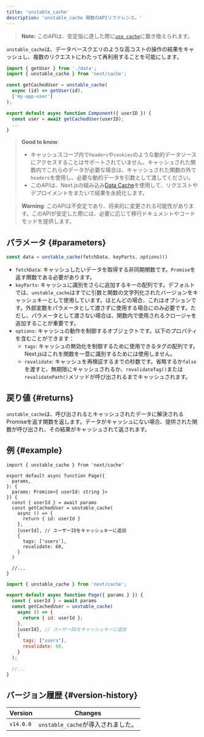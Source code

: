 ```yaml
---
title: 'unstable_cache'
description: 'unstable_cache 関数のAPIリファレンス。'
---
```


> **Note:** このAPIは、安定版に達した際に[`use cache`](/docs/app/api-reference/directives/use-cache)に置き換えられます。

`unstable_cache`は、データベースクエリのような高コストの操作の結果をキャッシュし、複数のリクエストにわたって再利用することを可能にします。

```jsx
import { getUser } from './data';
import { unstable_cache } from 'next/cache';

const getCachedUser = unstable_cache(
  async (id) => getUser(id),
  ['my-app-user']
);

export default async function Component({ userID }) {
  const user = await getCachedUser(userID);
  ...
}
```

> **Good to know**:
>
> - キャッシュスコープ内で`headers`や`cookies`のような動的データソースにアクセスすることはサポートされていません。キャッシュされた関数内でこれらのデータが必要な場合は、キャッシュされた関数の外で`headers`を使用し、必要な動的データを引数として渡してください。
> - このAPIは、Next.jsの組み込み[Data Cache](/docs/app/deep-dive/caching#data-cache)を使用して、リクエストやデプロイメントをまたいで結果を永続化します。

> **Warning**: このAPIは不安定であり、将来的に変更される可能性があります。このAPIが安定した際には、必要に応じて移行ドキュメントやコードモッドを提供します。

## パラメータ {#parameters}

```jsx
const data = unstable_cache(fetchData, keyParts, options)()
```

- `fetchData`: キャッシュしたいデータを取得する非同期関数です。`Promise`を返す関数である必要があります。
- `keyParts`: キャッシュに識別をさらに追加するキーの配列です。デフォルトでは、`unstable_cache`はすでに引数と関数の文字列化されたバージョンをキャッシュキーとして使用しています。ほとんどの場合、これはオプションです。外部変数をパラメータとして渡さずに使用する場合にのみ必要です。ただし、パラメータとして渡さない場合は、関数内で使用されるクロージャを追加することが重要です。
- `options`: キャッシュの動作を制御するオブジェクトです。以下のプロパティを含むことができます：
  - `tags`: キャッシュの無効化を制御するために使用できるタグの配列です。Next.jsはこれを関数を一意に識別するためには使用しません。
  - `revalidate`: キャッシュを再検証するまでの秒数です。省略するか`false`を渡すと、無期限にキャッシュされるか、`revalidateTag()`または`revalidatePath()`メソッドが呼び出されるまでキャッシュされます。

## 戻り値 {#returns}

`unstable_cache`は、呼び出されるとキャッシュされたデータに解決されるPromiseを返す関数を返します。データがキャッシュにない場合、提供された関数が呼び出され、その結果がキャッシュされて返されます。

## 例 {#example}

<Tabs>
<TabItem value="tsx" label="TypeScript">

```tsx title="app/page.tsx" switcher
import { unstable_cache } from 'next/cache'

export default async function Page({
  params,
}: {
  params: Promise<{ userId: string }>
}) {
  const { userId } = await params
  const getCachedUser = unstable_cache(
    async () => {
      return { id: userId }
    },
    [userId], // ユーザーIDをキャッシュキーに追加
    {
      tags: ['users'],
      revalidate: 60,
    }
  )

  //...
}
```

</TabItem>
<TabItem value="jsx" label="JavaScript">

```jsx title="app/page.jsx" switcher
import { unstable_cache } from 'next/cache';

export default async function Page({ params } }) {
  const { userId } = await params
  const getCachedUser = unstable_cache(
    async () => {
      return { id: userId };
    },
    [userId], // ユーザーIDをキャッシュキーに追加
    {
      tags: ["users"],
      revalidate: 60,
    }
  );

  //...
}
```

</TabItem>
</Tabs>

## バージョン履歴 {#version-history}

| Version   | Changes                            |
| --------- | ---------------------------------- |
| `v14.0.0` | `unstable_cache`が導入されました。 |
